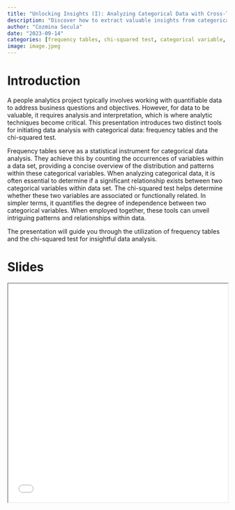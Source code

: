 ```yaml
---
title: "Unlocking Insights (I): Analyzing Categorical Data with Cross-Tab and Chi-Squared Test"
description: "Discover how to extract valuable insights from categorical data using frequency tables and the chi-squared test, with a case study on gender representation in senior roles."
author: "Cozmina Secula"
date: "2023-09-14"
categories: [frequency tables, chi-squared test, categorical variable, quantitative analysis]
image: image.jpeg
---
```


# Introduction

A people analytics project typically involves working with quantifiable data to address business questions and objectives. However, for data to be valuable, it requires analysis and interpretation, which is where analytic techniques become critical. This presentation introduces two distinct tools for initiating data analysis with categorical data: frequency tables and the chi-squared test.

Frequency tables serve as a statistical instrument for categorical data analysis. They achieve this by counting the occurrences of variables within a data set, providing a concise overview of the distribution and patterns within these categorical variables. When analyzing categorical data, it is often essential to determine if a significant relationship exists between two categorical variables within data set. The chi-squared test helps determine whether these two variables are associated or functionally related. In simpler terms, it quantifies the degree of independence between two categorical variables. When employed together, these tools can unveil intriguing patterns and relationships within data.

The presentation will guide you through the utilization of frequency tables and the chi-squared test for insightful data analysis.

# Slides

<iframe src="slides.html" width="100%" height="500px" border="0">

</iframe>

